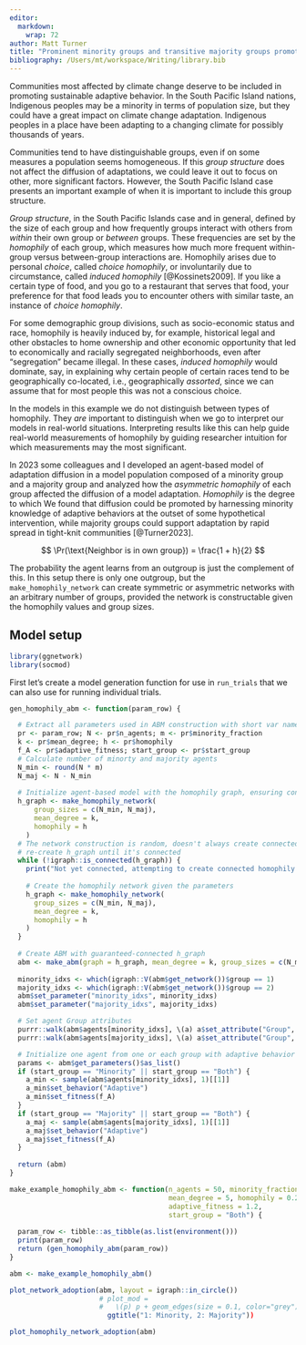 ```yaml
---
editor: 
  markdown: 
    wrap: 72
author: Matt Turner
title: "Prominent minority groups and transitive majority groups promote diffusion of adaptations"
bibliography: /Users/mt/workspace/Writing/library.bib
---
```


Communities most affected by climate change deserve to be included in
promoting sustainable adaptive behavior. In the South Pacific Island
nations, Indigenous peoples may be a minority in terms of population
size, but they could have a great impact on climate change adaptation.
Indigenous peoples in a place have been adapting to a changing climate
for possibly thousands of years.

Communities tend to have distinguishable groups, even if on some measures a
population seems homogeneous. 
If this *group structure* does not affect the diffusion of
adaptations, we could leave it out to focus on other, more
significant factors. However, the South Pacific Island case presents an
important example of when it is important to include this group
structure.

*Group structure*, in the South Pacific Islands case and in general,
defined by the size of each group and how frequently groups interact
with others from *within* their own group or *between* groups. These
frequencies are set by the *homophily* of each group, which measures how
much more frequent within-group versus between-group interactions are.
Homophily arises due to personal *choice*, called *choice homophily*, or
involuntarily due to circumstance, called *induced homophily*
[@Kossinets2009]. If you like a certain type of food, and you go to a
restaurant that serves that food, your preference for that food leads
you to encounter others with similar taste, an instance of *choice
homophily*.

For some demographic group divisions, such as socio-economic status and
race, homophily is heavily induced by, for example, historical legal and
other obstacles to home ownership and other economic opportunity that
led to economically and racially segregated neighborhoods, even after
"segregation" became illegal. In these cases, *induced homophily* would
dominate, say, in explaining why certain people of certain races tend to
be geographically co-located, i.e., geographically *assorted*, since we
can assume that for most people this was not a conscious choice.

In the models in this example we do not distinguish between types of
homophily. They *are* important to distinguish when we go to interpret
our models in real-world situations. Interpreting results like this can
help guide real-world measurements of homophily by guiding researcher
intuition for which measurements may the most significant.

In 2023 some colleagues and I developed an agent-based model of
adaptation diffusion in a model population composed of a minority group
and a majority group and analyzed how the *asymmetric homophily* of each
group affected the diffusion of a model adaptation. *Homophily* is the
degree to which We found that diffusion could be promoted by harnessing
minority knowledge of adaptive behaviors at the outset of some
hypothetical intervention, while majority groups could support
adaptation by rapid spread in tight-knit communities [@Turner2023].


$$
\Pr(\text{Neighbor is in own group}) = \frac{1 + h}{2}
$$

The probability the agent learns from an outgroup is just the complement
of this. In this setup there is only one outgroup, but the `make_homophily_network` can create symmetric or asymmetric networks with an arbitrary number of groups, provided the network is constructable given the homophily values and group sizes.

## Model setup

```r
library(ggnetwork)
library(socmod)
```

First let's create a model generation function for use in `run_trials` that
we can also use for running individual trials.

```r
gen_homophily_abm <- function(param_row) {

  # Extract all parameters used in ABM construction with short var names
  pr <- param_row; N <- pr$n_agents; m <- pr$minority_fraction
  k <- pr$mean_degree; h <- pr$homophily 
  f_A <- pr$adaptive_fitness; start_group <- pr$start_group
  # Calculate number of minorty and majority agents
  N_min <- round(N * m)
  N_maj <- N - N_min
  
  # Initialize agent-based model with the homophily graph, ensuring connected graph
  h_graph <- make_homophily_network(
      group_sizes = c(N_min, N_maj),
      mean_degree = k,
      homophily = h
    )
  # The network construction is random, doesn't always create connected network;
  # re-create h_graph until it's connected
  while (!igraph::is_connected(h_graph)) {
    print("Not yet connected, attempting to create connected homophily network")
    
    # Create the homophily network given the parameters
    h_graph <- make_homophily_network(
      group_sizes = c(N_min, N_maj),
      mean_degree = k,
      homophily = h
    )
  }
  
  # Create ABM with guaranteed-connected h_graph
  abm <- make_abm(graph = h_graph, mean_degree = k, group_sizes = c(N_min, N_maj), homophily = h)
  
  minority_idxs <- which(igraph::V(abm$get_network())$group == 1)
  majority_idxs <- which(igraph::V(abm$get_network())$group == 2)
  abm$set_parameter("minority_idxs", minority_idxs)
  abm$set_parameter("majority_idxs", majority_idxs)

  # Set agent Group attributes
  purrr::walk(abm$agents[minority_idxs], \(a) a$set_attribute("Group", "Minority"))
  purrr::walk(abm$agents[majority_idxs], \(a) a$set_attribute("Group", "Majority"))

  # Initialize one agent from one or each group with adaptive behavior 
  params <- abm$get_parameters()$as_list()
  if (start_group == "Minority" || start_group == "Both") {
    a_min <- sample(abm$agents[minority_idxs], 1)[[1]]
    a_min$set_behavior("Adaptive")
    a_min$set_fitness(f_A) 
  }
  if (start_group == "Majority" || start_group == "Both") {
    a_maj <- sample(abm$agents[majority_idxs], 1)[[1]]
    a_maj$set_behavior("Adaptive")
    a_maj$set_fitness(f_A)
  }
  
  return (abm)
}

make_example_homophily_abm <- function(n_agents = 50, minority_fraction = 0.1,
                                       mean_degree = 5, homophily = 0.2,
                                       adaptive_fitness = 1.2, 
                                       start_group = "Both") {
  
  param_row <- tibble::as_tibble(as.list(environment()))
  print(param_row)
  return (gen_homophily_abm(param_row))                                      
}

abm <- make_example_homophily_abm()

plot_network_adoption(abm, layout = igraph::in_circle())
                      # plot_mod = 
                      #   \(p) p + geom_edges(size = 0.1, color="grey") + geom_nodes(aes(color = group), size = 6) + geom_nodelabel(aes(label = substr(Behavior, 1, 1), color = group), size = 2) + 
                        ggtitle("1: Minority, 2: Majority"))

plot_homophily_network_adoption(abm)
```


